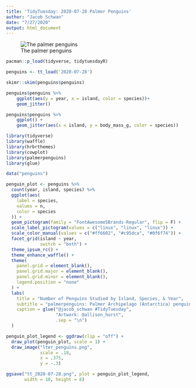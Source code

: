 ```yaml
---
title: 'TidyTuesday: 2020-07-28 Palmer Penguins'
author: "Jacob Schwan"
date: "7/27/2020"
output: html_document
---
```


![The palmer penguins](https://github.com/allisonhorst/palmerpenguins/blob/master/man/figures/lter_penguins.png)

```r
pacman::p_load(tidyverse, tidytuesdayR)
```

```r
penguins <- tt_load('2020-07-28')
```

```r
skimr::skim(penguins$penguins)
```

```r
penguins$penguins %>%
    ggplot(aes(y = year, x = island, color = species))+
    geom_jitter()
```

```r
penguins$penguins %>%
    ggplot() +
    geom_jitter(aes(x = island, y = body_mass_g, color = species)) 
```

```r
library(tidyverse)
library(waffle)
library(hrbrthemes)
library(cowplot)
library(palmerpenguins)
library(glue)

data("penguins")

penguin_plot <- penguins %>%
  count(year, island, species) %>%
  ggplot(aes(
    label = species,
    values = n,
    color = species
  )) +
  geom_pictogram(family = "FontAwesome5Brands-Regular", flip = F) +
  scale_label_pictogram(values = c("linux", "linux", "linux")) +
  scale_color_manual(values = c("#ff6602", "#c95dca", "#0f6f74")) +
  facet_grid(island ~ year,
             switch = "both") +
  theme_ipsum_rc() +
  theme_enhance_waffle() +
  theme(
    panel.grid = element_blank(),
    panel.grid.major = element_blank(),
    panel.grid.minor = element_blank(),
    legend.position = "none"
  ) +
  labs(
    title = "Number of Penguins Studied by Island, Species, & Year",
    subtitle = "palmerpenguins: Palmer Archipelago (Antarctica) penguin data. R package version 0.1.0.",
    caption = glue("@jacob_schwan #TidyTuesday",
                   "Artwork: @allison_horst",
                   .sep = "\n")
  )

penguin_plot_legend <- ggdraw(clip = "off") +
  draw_plot(penguin_plot, scale = 1) +
  draw_image("lter_penguins.png",
             scale = .18,
             x = .375,
             y = -.3)

ggsave("tt_2020-07-28.png", plot = penguin_plot_legend,
       width = 10, height = 8)
```


